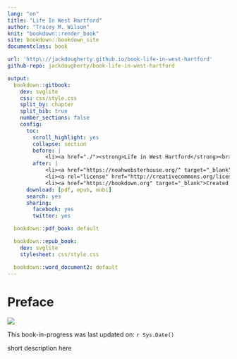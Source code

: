 ```yaml
---
lang: "en"
title: "Life In West Hartford"
author: "Tracey M. Wilson"
knit: "bookdown::render_book"
site: bookdown::bookdown_site
documentclass: book

url: 'http\://jackdougherty.github.io/book-life-in-west-hartford'
github-repo: jackdougherty/book-life-in-west-hartford

output:
  bookdown::gitbook:
    dev: svglite
    css: css/style.css
    split_by: chapter
    split_bib: true
    number_sections: false
    config:
      toc:
        scroll_highlight: yes
        collapse: section
        before: |
            <li><a href="./"><strong>Life in West Hartford</strong><br>by Tracey M. Wilson</a></li>
        after: |
            <li><a href="https://noahwebsterhouse.org/" target="_blank">Open-access book</br>published by</br>Noah Webster House</a></li>
            <li><a rel="license" href="http://creativecommons.org/licenses/by-nc-nd/4.0/"><img alt="Creative Commons License" style="border-width:0" src="https://i.creativecommons.org/l/by-nc-nd/4.0/88x31.png" /></a></li>
            <li><a href="https://bookdown.org" target="_blank">Created with Bookdown</a></li>
      download: [pdf, epub, mobi]
      search: yes
      sharing:
        facebook: yes
        twitter: yes

  bookdown::pdf_book: default

  bookdown::epub_book:
    dev: svglite
    stylesheet: css/style.css

  bookdown::word_document2: default
---
```

# Preface {-}

![ ](images/sample-300x300.png)

This book-in-progress was last updated on: `r Sys.Date()`

short description here
